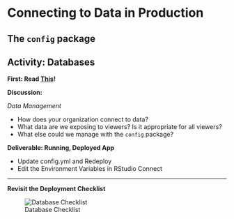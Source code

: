 # Connecting to Data in Production

## The `config` package

## Activity: Databases

**First: Read [This](https://db.rstudio.com/best-practices/portable-code/)!**

**Discussion:** 

_Data Management_

- How does your organization connect to data?
- What data are we exposing to viewers? Is it appropriate for all viewers?
- What else could we manage with the `config` package? 

**Deliverable: Running, Deployed App**

- Update config.yml and Redeploy
- Edit the Environment Variables in RStudio Connect

---

**Revisit the Deployment Checklist**

![Database Checklist](imgs/databases/database-checklist.png)

